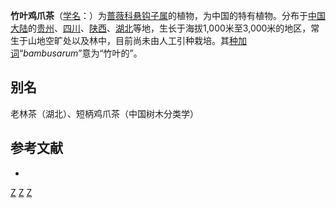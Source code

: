 {{Speciesbox
| genus = Rubus
| species = bambusarum
| authority = Focke, 1891
}}

'''竹叶鸡爪茶'''（[[学名|学名]]：{{lang|la|''Rubus bambusarum''}}）为[[蔷薇科|蔷薇科]][[悬钩子属|悬钩子属]]的植物，为中国的特有植物。分布于[[中国大陆|中国大陆]]的[[贵州|贵州]]、[[四川|四川]]、[[陕西|陕西]]、[[湖北|湖北]]等地，生长于海拔1,000米至3,000米的地区，常生于山地空旷处以及林中，目前尚未由人工引种栽培。其[[种加词|种加词]]“''bambusarum ''”意为“竹叶的”。

== 别名 ==
老林茶（湖北）、短柄鸡爪茶（中国树木分类学）

== 参考文献 ==
<div class="references-small">
* {{cite web| url =http://www.bioinfo.cn/db05/KmzwSpecies.php?action=view&id=18520| title =竹叶鸡爪茶| work =《中国高等植物数据库全库》| publisher =中国科学院微生物研究所| author =昆明植物研究所| accessdate =2009-02-25| deadurl =yes| archiveurl =https://web.archive.org/web/20160305023709/http://www.bioinfo.cn/db05/KmzwSpecies.php?action=view&id=18520| archivedate =2016-03-05}}
</div>
{{Taxonbar|from=Q14405653}}

[[Category:悬钩子属|Z]]
[[Category:_中国特有植物|Z]]
[[Category:_1891年描述的植物|Z]]


{{植物小作品}}